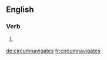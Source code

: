 
==English==

===Verb===
{{head|en|verb form}}

# {{en-third-person singular of|circumnavigate}}

[[de:circumnavigates]]
[[fr:circumnavigates]]